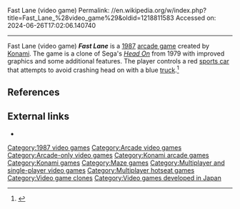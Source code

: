 Fast Lane (video game)
Permalink: //en.wikipedia.org/w/index.php?title=Fast_Lane_%28video_game%29&oldid=1218811583
Accessed on: 2024-06-26T17:02:06.140740



------
Fast Lane (video game)
{{Multiple issues|
{{notability|Product|date=September 2023}}
{{More citations needed|date=September 2023}}
}}
{{Infobox video game
| title = Fast Lane
| image = 
| developer = [[Konami]]
| publisher = [[Konami]]
| designer = [[Masaaki Kukino]]
|released = [[1987 in video gaming|1987]]
| genre = [[Racing video game|Racing]]
| modes = 1 or 2 players (alternating)
| arcade system = 
|platforms = [[Arcade game|Arcade]]
}}
'''''Fast Lane''''' is a [[1987 in video gaming|1987]] [[arcade game]] created by [[Konami]]. The game is a clone of Sega's ''[[Head On (video game)|Head On]]'' from 1979 with improved graphics and some additional features. The player controls a red [[sports car]] that attempts to avoid crashing head on with a blue [[truck]].<ref>{{cite web |url =http://www.arcade-museum.com/game_detail.php?game_id=7761 |title =Fast Lane |publisher =The International Arcade Museum |accessdate =10 Nov 2013}}</ref>

==References==
{{reflist}}

==External links==
*{{KLOV game|id=7761|name=Fast Lane}}

[[Category:1987 video games]]
[[Category:Arcade video games]]
[[Category:Arcade-only video games]]
[[Category:Konami arcade games]]
[[Category:Konami games]]
[[Category:Maze games]]
[[Category:Multiplayer and single-player video games]]
[[Category:Multiplayer hotseat games]]
[[Category:Video game clones]]
[[Category:Video games developed in Japan]]


{{arcade-stub}}
{{maze-videogame-stub}}